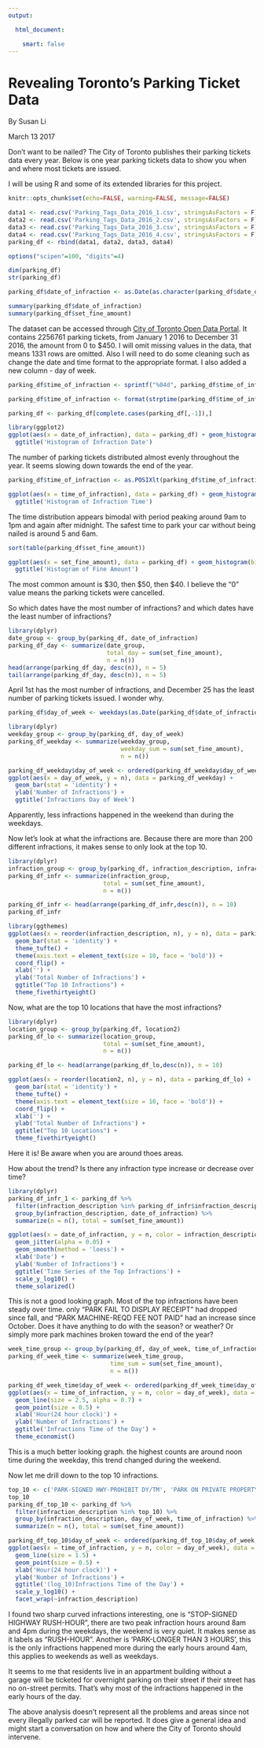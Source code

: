 ---
output:

  html_document:

    smart: false
---

Revealing Toronto's Parking Ticket Data
=====================================================================
By Susan Li

March 13 2017


Don't want to be nailed? The City of Toronto publishes their parking tickets data every year. Below is one year parking tickets data to show you when and where most tickets are issued. 

I will be using R and some of its extended libraries for this project.

```{r global_options, include = FALSE}
knitr::opts_chunk$set(echo=FALSE, warning=FALSE, message=FALSE)
```

```{r}
data1 <- read.csv('Parking_Tags_Data_2016_1.csv', stringsAsFactors = F)
data2 <- read.csv('Parking_Tags_Data_2016_2.csv', stringsAsFactors = F)
data3 <- read.csv('Parking_Tags_Data_2016_3.csv', stringsAsFactors = F)
data4 <- read.csv('Parking_Tags_Data_2016_4.csv', stringsAsFactors = F)
parking_df <- rbind(data1, data2, data3, data4)

options("scipen"=100, "digits"=4)
```

```{r}
dim(parking_df)
str(parking_df)
```

```{r}
parking_df$date_of_infraction <- as.Date(as.character(parking_df$date_of_infraction), "%Y%m%d")
```

```{r}
summary(parking_df$date_of_infraction)
summary(parking_df$set_fine_amount)
```

The dataset can be accessed through [City of Toronto Open Data Portal](http://www1.toronto.ca/wps/portal/contentonly?vgnextoid=ca20256c54ea4310VgnVCM1000003dd60f89RCRD&vgnextchannel=7807e03bb8d1e310VgnVCM10000071d60f89RCRD). It contains 2256761 parking tickets, from January 1 2016 to December 31 2016, the amount from 0 to $450. I will omit missing values in the data, that means 1331 rows are omitted. Also I will need to do some cleaning such as change the date and time format to the appropriate format. I also added a new column - day of week.

```{r}
parking_df$time_of_infraction <- sprintf("%04d", parking_df$time_of_infraction)

parking_df$time_of_infraction <- format(strptime(parking_df$time_of_infraction, format="%H%M"), format = "%H:%M")
```

```{r}
parking_df <- parking_df[complete.cases(parking_df[,-1]),]
```

```{r}
library(ggplot2)
ggplot(aes(x = date_of_infraction), data = parking_df) + geom_histogram(bins = 48, color = 'black', fill = 'gold') +
  ggtitle('Histogram of Infraction Date')

```

The number of parking tickets distributed almost evenly throughout the year. It seems slowing down towards the end of the year.

```{r}
parking_df$time_of_infraction <- as.POSIXlt(parking_df$time_of_infraction, format="%H:%M")$hour
```

```{r}
ggplot(aes(x = time_of_infraction), data = parking_df) + geom_histogram(bins = 24, color = 'black', fill = 'blue') +
  ggtitle('Histogram of Infraction Time')
```

The time distribution appears bimodal with period peaking around 9am to 1pm and again after midnight. The safest time to park your car without being nailed is around 5 and 6am.

```{r}
sort(table(parking_df$set_fine_amount))

ggplot(aes(x = set_fine_amount), data = parking_df) + geom_histogram(bins = 100, color = 'black', fill = 'red') +
  ggtitle('Histogram of Fine Amount')
```

The most common amount is $30, then $50, then $40. I believe the "0" value means the parking tickets were cancelled.

So which dates have the most number of infractions? and which dates have the least number of infractions?

```{r}
library(dplyr)
date_group <- group_by(parking_df, date_of_infraction)
parking_df_day <- summarize(date_group, 
                            total_day = sum(set_fine_amount), 
                            n = n())
head(arrange(parking_df_day, desc(n)), n = 5)
tail(arrange(parking_df_day, desc(n)), n = 5)
```

April 1st has the most number of infractions, and December 25 has the least number of parking tickets issued. I wonder why.  

```{r}
parking_df$day_of_week <- weekdays(as.Date(parking_df$date_of_infraction))
```

```{r}
library(dplyr)
weekday_group <- group_by(parking_df, day_of_week)
parking_df_weekday <- summarize(weekday_group, 
                                weekday_sum = sum(set_fine_amount), 
                                n = n())

parking_df_weekday$day_of_week <- ordered(parking_df_weekday$day_of_week, levels = c('Monday', 'Tuesday', 'Wednesday', 'Thursday', 'Friday', 'Saturday', 'Sunday'))
ggplot(aes(x = day_of_week, y = n), data = parking_df_weekday) +
  geom_bar(stat = 'identity') +
  ylab('Number of Infractions') +
  ggtitle('Infractions Day of Week')
```

Apparently, less infractions happened in the weekend than during the weekdays.

Now let's look at what the infractions are. Because there are more than 200 different infractions, it makes sense to only look at the top 10.

```{r}
library(dplyr)
infraction_group <- group_by(parking_df, infraction_description, infraction_code)
parking_df_infr <- summarize(infraction_group, 
                           total = sum(set_fine_amount), 
                           n = n())
```

```{r}
parking_df_infr <- head(arrange(parking_df_infr,desc(n)), n = 10)
parking_df_infr
```


```{r}
library(ggthemes)
ggplot(aes(x = reorder(infraction_description, n), y = n), data = parking_df_infr) +
  geom_bar(stat = 'identity') +
  theme_tufte() +
  theme(axis.text = element_text(size = 10, face = 'bold')) +
  coord_flip() +
  xlab('') +
  ylab('Total Number of Infractions') +
  ggtitle("Top 10 Infractions") +
  theme_fivethirtyeight()
```

Now, what are the top 10 locations that have the most infractions?

```{r}
library(dplyr)
location_group <- group_by(parking_df, location2)
parking_df_lo <- summarize(location_group, 
                           total = sum(set_fine_amount), 
                           n = n())

parking_df_lo <- head(arrange(parking_df_lo,desc(n)), n = 10)

ggplot(aes(x = reorder(location2, n), y = n), data = parking_df_lo) +
  geom_bar(stat = 'identity') +
  theme_tufte() +
  theme(axis.text = element_text(size = 10, face = 'bold')) +
  coord_flip() +
  xlab('') +
  ylab('Total Number of Infractions') +
  ggtitle("Top 10 Locations") +
  theme_fivethirtyeight()
```

Here it is! Be aware when you are around thoes areas. 

How about the trend? Is there any infraction type increase or decrease over time?

```{r}
library(dplyr)
parking_df_infr_1 <- parking_df %>%
  filter(infraction_description %in% parking_df_infr$infraction_description) %>%
  group_by(infraction_description, date_of_infraction) %>%
  summarize(n = n(), total = sum(set_fine_amount))
```

```{r}
ggplot(aes(x = date_of_infraction, y = n, color = infraction_description), data = parking_df_infr_1) +
  geom_jitter(alpha = 0.05) +
  geom_smooth(method = 'loess') +
  xlab('Date') +
  ylab('Number of Infractions') +
  ggtitle('Time Series of the Top Infractions') +
  scale_y_log10() +
  theme_solarized()
```

This is not a good looking graph. Most of the top infractions have been steady over time. only "PARK FAIL TO DISPLAY RECEIPT" had dropped since fall, and "PARK MACHINE-REQD FEE NOT PAID" had an increase since October. Does it have anything to do with the season? or weather? Or simply more park machines broken toward the end of the year?

```{r echo=FALSE, warning=FALSE, message=FALSE}

week_time_group <- group_by(parking_df, day_of_week, time_of_infraction)
parking_df_week_time <- summarize(week_time_group, 
                             time_sum = sum(set_fine_amount), 
                             n = n())
```

```{r}
parking_df_week_time$day_of_week <- ordered(parking_df_week_time$day_of_week, levels = c('Monday', 'Tuesday', 'Wednesday', 'Thursday', 'Friday', 'Saturday', 'Sunday'))
ggplot(aes(x = time_of_infraction, y = n, color = day_of_week), data = parking_df_week_time) +
  geom_line(size = 2.5, alpha = 0.7) +
  geom_point(size = 0.5) + 
  xlab('Hour(24 hour clock)') +
  ylab('Number of Infractions') +
  ggtitle('Infractions Time of the Day') +
  theme_economist()
```

This is a much better looking graph. the highest counts are around noon time during the weekday, this trend changed during the weekend.

Now let me drill down to the top 10 infractions.

```{r}
top_10 <- c('PARK-SIGNED HWY-PROHIBIT DY/TM', 'PARK ON PRIVATE PROPERTY', 'PARK PROHIBITED TIME NO PERMIT', 'PARK FAIL TO DISPLAY RECEIPT', 'PARK MACHINE-REQD FEE NOT PAID', 'PARK - LONGER THAN 3 HOURS ', 'STOP-SIGNED HWY-PROHIBIT TM/DY', 'STAND VEH.-PROHIBIT TIME/DAY', 'STOP-SIGNED HIGHWAY-RUSH HOUR', 'PARK-VEH. W/O VALID ONT PLATE')
top_10
parking_df_top_10 <- parking_df %>%
  filter(infraction_description %in% top_10) %>%
  group_by(infraction_description, day_of_week, time_of_infraction) %>%
  summarize(n = n(), total = sum(set_fine_amount))
```


```{r}
parking_df_top_10$day_of_week <- ordered(parking_df_top_10$day_of_week, levels = c('Monday', 'Tuesday', 'Wednesday', 'Thursday', 'Friday', 'Saturday', 'Sunday'))
ggplot(aes(x = time_of_infraction, y = n, color = day_of_week), data = parking_df_top_10) +
  geom_line(size = 1.5) +
  geom_point(size = 0.5) +
  xlab('Hour(24 hour clock)') +
  ylab('Number of Infractions') +
  ggtitle('(log_10)Infractions Time of the Day') +
  scale_y_log10() +
  facet_wrap(~infraction_description)
```

I found two sharp curved infractions interesting, one is "STOP-SIGNED HIGHWAY RUSH-HOUR", there are two peak infraction hours around 8am and 4pm during the weekdays, the weekend is very quiet. It makes sense as it labels as "RUSH-HOUR". Another is 'PARK-LONGER THAN 3 HOURS', this is the only infractions happened more during the early hours around 4am, this applies to weekends as well as weekdays. 

It seems to me that residents live in an appartment building without a garage will be ticketed for overnight parking on their street if their street has no on-street permits. That's why most of the infractions happened in the early hours of the day.  

The above analysis doesn't represent all the problems and areas since not every illegally parked car will be reported. It does give a general idea and might start a conversation on how and where the City of Toronto should intervene.